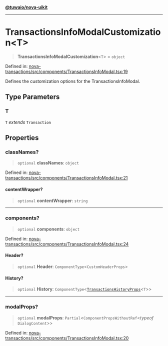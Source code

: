 [**@tuwaio/nova-uikit**](../../../README.md)

***

# TransactionsInfoModalCustomization\<T\>

> **TransactionsInfoModalCustomization**\<`T`\> = `object`

Defined in: [nova-transactions/src/components/TransactionsInfoModal.tsx:19](https://github.com/TuwaIO/nova-uikit/blob/bb57d95d18f8de8b14211d55bcd6b5765a378a6e/packages/nova-transactions/src/components/TransactionsInfoModal.tsx#L19)

Defines the customization options for the TransactionsInfoModal.

## Type Parameters

### T

`T` *extends* `Transaction`

## Properties

### classNames?

> `optional` **classNames**: `object`

Defined in: [nova-transactions/src/components/TransactionsInfoModal.tsx:21](https://github.com/TuwaIO/nova-uikit/blob/bb57d95d18f8de8b14211d55bcd6b5765a378a6e/packages/nova-transactions/src/components/TransactionsInfoModal.tsx#L21)

#### contentWrapper?

> `optional` **contentWrapper**: `string`

***

### components?

> `optional` **components**: `object`

Defined in: [nova-transactions/src/components/TransactionsInfoModal.tsx:24](https://github.com/TuwaIO/nova-uikit/blob/bb57d95d18f8de8b14211d55bcd6b5765a378a6e/packages/nova-transactions/src/components/TransactionsInfoModal.tsx#L24)

#### Header?

> `optional` **Header**: `ComponentType`\<`CustomHeaderProps`\>

#### History?

> `optional` **History**: `ComponentType`\<[`TransactionsHistoryProps`](TransactionsHistoryProps.md)\<`T`\>\>

***

### modalProps?

> `optional` **modalProps**: `Partial`\<`ComponentPropsWithoutRef`\<*typeof* `DialogContent`\>\>

Defined in: [nova-transactions/src/components/TransactionsInfoModal.tsx:20](https://github.com/TuwaIO/nova-uikit/blob/bb57d95d18f8de8b14211d55bcd6b5765a378a6e/packages/nova-transactions/src/components/TransactionsInfoModal.tsx#L20)

